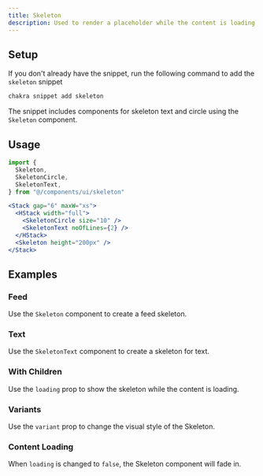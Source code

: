 ```yaml
---
title: Skeleton
description: Used to render a placeholder while the content is loading.
---
```


<ExampleTabs name="skeleton-basic" />

## Setup

If you don't already have the snippet, run the following command to add the
`skeleton` snippet

```sh
chakra snippet add skeleton
```

The snippet includes components for skeleton text and circle using the
`Skeleton` component.

## Usage

```jsx
import {
  Skeleton,
  SkeletonCircle,
  SkeletonText,
} from "@/components/ui/skeleton"
```

```jsx
<Stack gap="6" maxW="xs">
  <HStack width="full">
    <SkeletonCircle size="10" />
    <SkeletonText noOfLines={2} />
  </HStack>
  <Skeleton height="200px" />
</Stack>
```

## Examples

### Feed

Use the `Skeleton` component to create a feed skeleton.

<ExampleTabs name="skeleton-for-feed" />

### Text

Use the `SkeletonText` component to create a skeleton for text.

<ExampleTabs name="skeleton-for-text" />

### With Children

Use the `loading` prop to show the skeleton while the content is loading.

<ExampleTabs name="skeleton-with-children" />

### Variants

Use the `variant` prop to change the visual style of the Skeleton.

<ExampleTabs name="skeleton-with-variants" />

### Content Loading

When `loading` is changed to `false`, the Skeleton component will fade in.

<ExampleTabs name="skeleton-with-loaded" />

